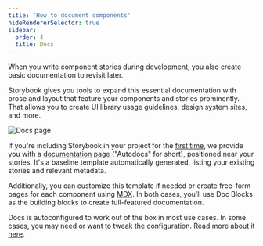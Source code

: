 ```yaml
---
title: 'How to document components'
hideRendererSelector: true
sidebar:
  order: 4
  title: Docs
---
```


When you write component stories during development, you also create basic documentation to revisit later.

Storybook gives you tools to expand this essential documentation with prose and layout that feature your components and stories prominently. That allows you to create UI library usage guidelines, design system sites, and more.

![Docs page](../_assets/writing-docs/docs-completed.png)

If you're including Storybook in your project for the [first time](../get-started/install.mdx), we provide you with a [documentation page](./autodocs.mdx) ("Autodocs" for short), positioned near your stories. It's a baseline template automatically generated, listing your existing stories and relevant metadata.

Additionally, you can customize this template if needed or create free-form pages for each component using [MDX](./mdx.mdx). In both cases, you’ll use Doc Blocks as the building blocks to create full-featured documentation.

Docs is autoconfigured to work out of the box in most use cases. In some cases, you may need or want to tweak the configuration. Read more about it [here](https://storybook.js.org/addons/@storybook/addon-docs).

